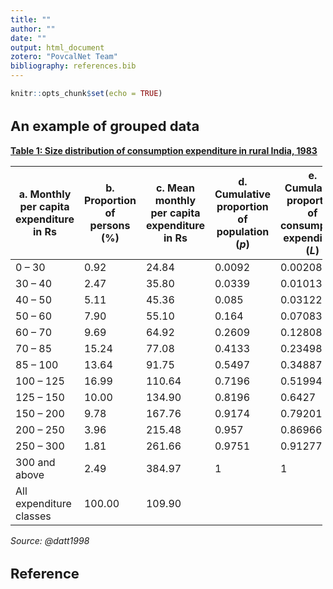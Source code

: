 ```yaml
---
title: ""
author: ""
date: ""
output: html_document
zotero: "PovcalNet Team"
bibliography: references.bib
---
```


```{=html}
<style type="text/css">

h1 { /* Header 1 */

  font-size: 28px;

}

h2 { /* Header 2 */

    font-size: 22px;

}

</style>
```
```r
knitr::opts_chunk$set(echo = TRUE)
```

## An example of grouped data

[**Table 1: Size distribution of consumption expenditure in rural India, 1983**]{.ul}

+------------------------------------------+-------------------------------+-----------------------------------------------+-----------------------------------------------+------------------------------------------------------------+
| a\. Monthly per capita expenditure in Rs | b\. Proportion of persons (%) | c\. Mean monthly per capita expenditure in Rs | d\. Cumulative proportion of population ($p$) | e\. Cumulative proportion of consumption expenditure ($L$) |
+==========================================+===============================+===============================================+===============================================+============================================================+
| 0 -- 30                                  | 0.92                          | 24.84                                         | 0.0092                                        | 0.00208                                                    |
+------------------------------------------+-------------------------------+-----------------------------------------------+-----------------------------------------------+------------------------------------------------------------+
| 30 -- 40                                 | 2.47                          | 35.80                                         | 0.0339                                        | 0.01013                                                    |
+------------------------------------------+-------------------------------+-----------------------------------------------+-----------------------------------------------+------------------------------------------------------------+
| 40 -- 50                                 | 5.11                          | 45.36                                         | 0.085                                         | 0.03122                                                    |
+------------------------------------------+-------------------------------+-----------------------------------------------+-----------------------------------------------+------------------------------------------------------------+
| 50 -- 60                                 | 7.90                          | 55.10                                         | 0.164                                         | 0.07083                                                    |
+------------------------------------------+-------------------------------+-----------------------------------------------+-----------------------------------------------+------------------------------------------------------------+
| 60 -- 70                                 | 9.69                          | 64.92                                         | 0.2609                                        | 0.12808                                                    |
+------------------------------------------+-------------------------------+-----------------------------------------------+-----------------------------------------------+------------------------------------------------------------+
| 70 -- 85                                 | 15.24                         | 77.08                                         | 0.4133                                        | 0.23498                                                    |
+------------------------------------------+-------------------------------+-----------------------------------------------+-----------------------------------------------+------------------------------------------------------------+
| 85 -- 100                                | 13.64                         | 91.75                                         | 0.5497                                        | 0.34887                                                    |
+------------------------------------------+-------------------------------+-----------------------------------------------+-----------------------------------------------+------------------------------------------------------------+
| 100 -- 125                               | 16.99                         | 110.64                                        | 0.7196                                        | 0.51994                                                    |
+------------------------------------------+-------------------------------+-----------------------------------------------+-----------------------------------------------+------------------------------------------------------------+
| 125 -- 150                               | 10.00                         | 134.90                                        | 0.8196                                        | 0.6427                                                     |
+------------------------------------------+-------------------------------+-----------------------------------------------+-----------------------------------------------+------------------------------------------------------------+
| 150 -- 200                               | 9.78                          | 167.76                                        | 0.9174                                        | 0.79201                                                    |
+------------------------------------------+-------------------------------+-----------------------------------------------+-----------------------------------------------+------------------------------------------------------------+
| 200 -- 250                               | 3.96                          | 215.48                                        | 0.957                                         | 0.86966                                                    |
+------------------------------------------+-------------------------------+-----------------------------------------------+-----------------------------------------------+------------------------------------------------------------+
| 250 -- 300                               | 1.81                          | 261.66                                        | 0.9751                                        | 0.91277                                                    |
+------------------------------------------+-------------------------------+-----------------------------------------------+-----------------------------------------------+------------------------------------------------------------+
| 300 and above                            | 2.49                          | 384.97                                        | 1                                             | 1                                                          |
+------------------------------------------+-------------------------------+-----------------------------------------------+-----------------------------------------------+------------------------------------------------------------+
| All expenditure classes                  | 100.00                        | 109.90                                        |                                               |                                                            |
+------------------------------------------+-------------------------------+-----------------------------------------------+-----------------------------------------------+------------------------------------------------------------+

*Source: @datt1998*

## Reference
